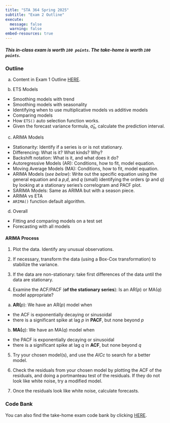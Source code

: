 ```yaml
---
title: "STA 364 Spring 2025"
subtitle: "Exam 2 Outline"
execute: 
  message: false
  warning: false
embed-resources: true
---
```


##### This in-class exam is worth `100 points`. The take-home is worth `100 points`.

### Outline

a.  Content in Exam 1 Outline [HERE](https://stats-tgeorge.github.io/STA364_TSApps/exam/e1_outline_s25.html).

b.  ETS Models

-   Smoothing models with trend
-   Smoothing models with seasonality
-   Identifying when to use multiplicative models vs additive models
-   Comparing models
-   How `ETS()` auto selection function works.
-   Given the forecast variance formula, $\hat{\sigma}_h$, calculate the prediction interval.

c.  ARIMA Models

-   Stationarity: Identify if a series is or is not stationary.
-   Differencing: What is it? What kinds? Why?
-   Backshift notation: What is it, and what does it do?
-   Autoregressive Models (AR): Conditions, how to fit, model equation.
-   Moving Average Models (MA): Conditions, how to fit, model equation.
-   ARIMA Models (*see below*): Write out the specific equation using the general equation and a 𝑝,𝑑, and 𝑞 (small) identifying the orders ($p$ and $q$) by looking at a stationary series's correlogram and PACF plot.
-   SARIMA Models: Same as ARIMA but with a season piece.
-   ARIMA vs ETA
-   `ARIMA()` function default algorithm.

d.  Overall

-   Fitting and comparing models on a test set
-   Forecasting with all models

#### ARIMA Process

1.  Plot the data. Identify any unusual observations.

2.  If necessary, transform the data (using a Box-Cox transformation) to stabilize the variance.

3.  If the data are non-stationary: take first differences of the data until the data are stationary.

4.  Examine the ACF/PACF (**of the stationary series**): Is an AR($p$) or MA($q$) model appropriate?

  a.  **AR(**$p$): We have an AR($p$) model when
  
  -   the ACF is exponentially decaying or sinusoidal
  -   there is a significant spike at lag $p$ in **PACF**, but none beyond $p$

  b.  **MA(**$q$): We have an MA($q$) model when
  
  -   the PACF is exponentially decaying or sinusoidal
  -   there is a significant spike at lag $q$ in **ACF**, but none beyond $q$

5.  Try your chosen model(s), and use the *AICc* to search for a better model.

6.  Check the residuals from your chosen model by plotting the ACF of the residuals, and doing a portmanteau test of the residuals. If they do not look like white noise, try a modified model.

7.  Once the residuals look like white noise, calculate forecasts.

### Code Bank

You can also find the take-home exam code bank by clicking [HERE](FinalExamCodeBank.qmd).
